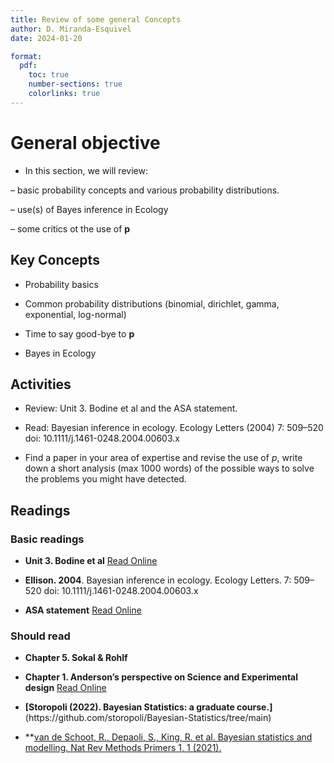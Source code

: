 ```yaml
---
title: Review of some general Concepts
author: D. Miranda-Esquivel
date: 2024-01-20

format:
  pdf:
    toc: true
    number-sections: true
    colorlinks: true
---
```



# General objective

- In this section, we will review:

-- basic probability concepts and various probability distributions.

-- use(s) of Bayes inference in Ecology

-- some critics ot the use of **p**


## Key Concepts

- Probability basics

- Common probability distributions (binomial, dirichlet, gamma, exponential, log-normal)

- Time to say good-bye to **p**

- Bayes in Ecology

## Activities 


- Review: Unit 3. Bodine et al and the ASA statement.

- Read: Bayesian inference in ecology. Ecology Letters (2004) 7: 509–520 doi: 10.1111/j.1461-0248.2004.00603.x

- Find a paper in your area of expertise and revise the use of *p*, write down a short analysis (max 1000 words) of the possible ways to solve the problems you might have detected.


## Readings


### Basic readings

- **Unit 3. Bodine et al** [Read Online](https://drive.google.com/file/d/1jtas7BKn0ZcJlQ3iobF8ReJ2Wc1BQJZd/view?usp=drive_link)

- **Ellison. 2004**. Bayesian inference in ecology. Ecology Letters. 7: 509–520 doi: 10.1111/j.1461-0248.2004.00603.x

- **ASA statement** [Read Online](https://www.tandfonline.com/doi/full/10.1080/00031305.2019.1583913)


### Should read

- **Chapter 5. Sokal & Rohlf**

- **Chapter 1. Anderson's perspective on Science and Experimental design** [Read Online](https://drive.google.com/file/d/1Vng6xtgaa_wHkf0Wb1x48M9q5nS10HkJ/view?usp=sharing)

- **[Storopoli (2022). Bayesian Statistics: a graduate course.]**(https://github.com/storopoli/Bayesian-Statistics/tree/main)

- **[van de Schoot, R., Depaoli, S., King, R. et al. Bayesian statistics and modelling. Nat Rev Methods Primers 1, 1 (2021).]( https://doi.org/10.1038/s43586-020-00001-2)

